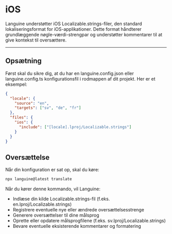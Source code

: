 # iOS

Languine understøtter iOS Localizable.strings-filer, den standard lokaliseringsformat for iOS-applikationer. Dette format håndterer grundlæggende nøgle-værdi-strengpar og understøtter kommentarer til at give kontekst til oversættere.

---

## Opsætning

Først skal du sikre dig, at du har en languine.config.json eller languine.config.ts konfigurationsfil i rodmappen af dit projekt. Her er et eksempel:

```json
{
  "locale": {
    "source": "en",
    "targets": ["sv", "de", "fr"]
  },
  "files": {
    "ios": {
      "include": ["[locale].lproj/Localizable.strings"]
    }
  }
}
```

## Oversættelse

Når din konfiguration er sat op, skal du køre:

```bash
npx languine@latest translate
```

Når du kører denne kommando, vil Languine:

- Indlæse din kilde Localizable.strings-fil (f.eks. en.lproj/Localizable.strings)
- Registrere eventuelle nye eller ændrede oversættelsesstrenge
- Generere oversættelser til dine målsprog
- Oprette eller opdatere målsprogfilene (f.eks. sv.lproj/Localizable.strings)
- Bevare eventuelle eksisterende kommentarer og formatering
